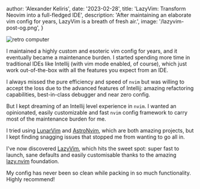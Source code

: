 
  author: 'Alexander Keliris',
  date: '2023-02-28',
  title: 'LazyVim: Transform Neovim into a full-fledged IDE',
  description:
    'After maintaining an elaborate vim config for years, LazyVim is a breath of fresh air.',
  image: '/lazyvim-post-og.png',
}


<Image src={vim} alt="retro computer" />

I maintained a highly custom and esoteric vim config for years, and it eventually became a maintenance burden. I started spending more time in traditional IDEs like Intellij (with vim mode enabled, of course), which just work out-of-the-box with all the features you expect from an IDE.

I always missed the pure efficiency and speed of `nvim` but was willing to accept the loss due to the advanced features of Intellij: amazing refactoring capabilities, best-in-class debugger and near zero config.

But I kept dreaming of an Intellij level experience in `nvim`. I wanted an opinionated, easily customizable and fast `nvim` config framework to carry most of the maintenance burden for me.

I tried using [LunarVim](https://www.lunarvim.org/) and [AstroNvim](https://github.com/AstroNvim/AstroNvim), which are both amazing projects, but I kept finding snagging issues that stopped me from wanting to go all in.

I've now discovered [LazyVim](https://www.lazyvim.org/), which hits the sweet spot: super fast to launch, sane defaults and easily customisable thanks to the amazing [lazy.nvim](https://github.com/folke/lazy.nvim) foundation.

My config has never been so clean while packing in so much functionality. Highly recommend!
